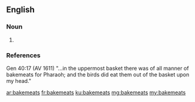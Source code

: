 ==English==

===Noun===
{{head|en}}

# {{plural of|bakemeat}}

===References===
Gen 40:17 (AV 1611) "...in the uppermost basket there was of all manner of bakemeats for Pharaoh; and the birds did eat them out of the basket upon my head."

[[ar:bakemeats]]
[[fr:bakemeats]]
[[ku:bakemeats]]
[[mg:bakemeats]]
[[my:bakemeats]]